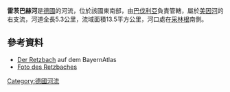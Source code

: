 {{Coord|49.901574|N|9.821823|E|display=title}}

'''雷茨巴赫河'''是[[德國|德國]]的河流，位於該國東南部，由[[巴伐利亞|巴伐利亞]]負責管轄，屬於[[美因河|美因河]]的右支流，河道全長5.3公里，流域面積13.5平方公里，河口處在[[采林根|采林根]]南側。

==參考資料==
* [http://geoportal.bayern.de/bayernatlas/default?lon=4345696.0&lat=5532225.5&zoom=10&base=951 Der Retzbach] auf dem BayernAtlas
* [http://www.panoramio.com/photo/70860992  Foto des Retzbaches] {{Wayback|url=http://www.panoramio.com/photo/70860992 |date=20161025060329 }}

{{Germany-geo-stub}}
[[Category:德國河流|Category:德國河流]]
